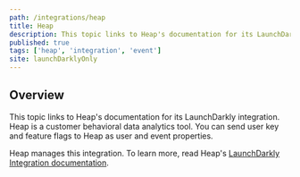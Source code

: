 ```yaml
---
path: /integrations/heap
title: Heap
description: This topic links to Heap's documentation for its LaunchDarkly integration. Heap is a customer behavioral data analytics tool.
published: true
tags: ['heap', 'integration', 'event']
site: launchDarklyOnly
---
```



## Overview

This topic links to Heap's documentation for its LaunchDarkly integration. Heap is a customer behavioral data analytics tool. You can send user key and feature flags to Heap as user and event properties.

Heap manages this integration. To learn more, read Heap's [LaunchDarkly Integration documentation](https://help.heap.io/integrations/testing-and-personalization/launchdarkly/).
